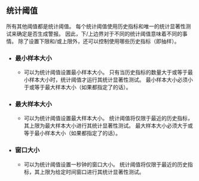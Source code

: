 ## 统计阈值

所有其他阈值都是统计阈值。
每个统计阈值使用历史指标和唯一的统计显著性测试来确定是否生成警报。
因此，下/上边界对于不同的统计阈值意味着不同的事情。
除了设置下限和/或上限外，还可以控制使用哪些历史指标（即抽样）。

- ### 最小样本大小
  - 可以为统计阈值设置最小样本大小。
只有当历史指标的数量大于或等于最小样本大小时，统计阈值才运行其统计显著性测试。
最小样本大小必须小于或等于最大样本大小（如果都指定了的话）。
- ### 最大样本大小
  - 可以为统计阈值设置最大样本大小。
统计阈值将仅限于最近的历史指标，其上限为最大样本大小进行其统计显著性测试。
最大样本大小必须大于或等于最小样本大小（如果都指定了的话）。
- ### 窗口大小
  - 可以为统计阈值设置一秒钟的窗口大小。
统计阈值将仅限于最近的历史指标，其上限为给定时间窗口进行其统计显著性测试。